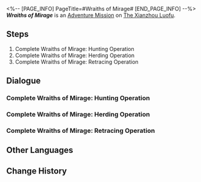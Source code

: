 <%-- [PAGE_INFO]
PageTitle=#Wraiths of Mirage#
[END_PAGE_INFO] --%>
{{Stub|Dialogue.}}
{{Mission Infobox
|id            = 2020603
|title         = 
|image         = <!--Mission Wraiths of Mirage.png-->
|type          = Adventure
|event_name    = 
|chapter       = 
|requirements  = [[Companion Mission]] ''[[The Dragon Returns Home]]'' completed
|summary       = The commotion caused by Warp Trotters came to an end.<br />Is it true that Warp Trotters can actually do anything?
|characters    = Trailblazer
|startLocation = [[The Xianzhou Luofu]] - [[Alchemy Commission]]
|world         = The Xianzhou Luofu
|area          = Alchemy Commission
|prev          = 
|next          = 
|rewards       = Credit*5,000
}}
'''''Wraiths of Mirage''''' is an [[Adventure Mission]] on [[The Xianzhou Luofu]].

==Steps==
# Complete Wraiths of Mirage: Hunting Operation
# Complete Wraiths of Mirage: Herding Operation
# Complete Wraiths of Mirage: Retracing Operation

<!--
==Gameplay Notes==

--><!--
==Trial Character==

-->
==Dialogue==
{{Stub Dialogue}}
{{Dialogue End}}

===Complete Wraiths of Mirage: Hunting Operation===
{{Mission Description|type=adventure|location=Alchemy Commission|update|The Realm-Keeping Commission has ascertained that the "cloudhymn magic imitation" is a Warp Trotter's doing. Following this, you and the Realm-Keeping Commission have decided to go on a "hunt."<br />The Realm-Keeping Commission has placed baited traps all over Healer's Market, and they hope you can capture the Trotter causing the abnormalities...}}
{{Dialogue Start}}
:{{tx}}
{{Dialogue End}}

===Complete Wraiths of Mirage: Herding Operation===
{{Mission Description|type=adventure|location=Alchemy Commission|update|The Realm-Keeping Commission has ascertained that the "imitated cloudhymn magic" isn't something caused by one Warp Trotter alone. Following this, you and the Realm-Keeping Commission have decided to begin a "Herding Operation."<br />What you need to do next is capturing Trotters. Lots and lots of Trotters. Capture them until the operation concludes and the whole thing comes to a close...}}
{{Dialogue Start}}
:{{tx}}
{{Dialogue End}}

===Complete Wraiths of Mirage: Retracing Operation===
{{Mission Description|type=adventure|location=Alchemy Commission|update|The Realm-Keeping Commission received reports that anomalies resembling cloudhymn magic have been spotted in the Alchemy Commission delve, and that invisible monsters were encountered within this phenomenon.<br />Based on the patterns of anomalies, Guangjin has prepared bait on the beach in hopes of uncovering the true source behind the phenomenon.}}
{{Dialogue Start}}
:{{tx}}
{{Dialogue End}}

==Other Languages==
{{Other Languages
|en   = Wraiths of Mirage
|zhs  = 蜃楼遁影
|zht  = 蜃樓遁影
|ja   = 蜃気楼の隠影
|ko   = 사라진 신기루
|es   = Espectros del espejismo
|fr   = Spectres de mirage
|ru   = Призраки миража
|th   = ภูตแห่งมายา
|vi   = Ảo Ảnh Hiện Hữu
|de   = Geister des Phantoms
|id   = Roh Fatamorgana
|pt   = Espectros da Miragem
}}

==Change History==
{{Change History|1.3}}

